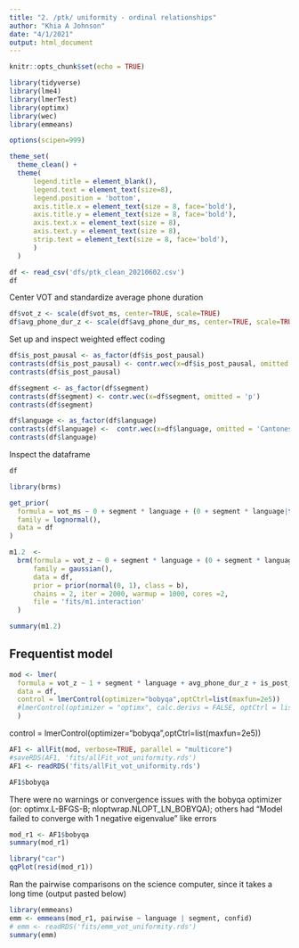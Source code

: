 ```yaml
---
title: "2. /ptk/ uniformity - ordinal relationships"
author: "Khia A Johnson"
date: "4/1/2021"
output: html_document
---
```


```r
knitr::opts_chunk$set(echo = TRUE)
```

```r
library(tidyverse)
library(lme4)
library(lmerTest)
library(optimx)
library(wec)
library(emmeans)

options(scipen=999)

theme_set(
  theme_clean() + 
  theme(
      legend.title = element_blank(),
      legend.text = element_text(size=8),
      legend.position = 'bottom',
      axis.title.x = element_text(size = 8, face='bold'),
      axis.title.y = element_text(size = 8, face='bold'),
      axis.text.x = element_text(size = 8),
      axis.text.y = element_text(size = 8),
      strip.text = element_text(size = 8, face='bold'),
      )
  )
```

```r
df <- read_csv('dfs/ptk_clean_20210602.csv')
df
```

Center VOT and standardize average phone duration
```r
df$vot_z <- scale(df$vot_ms, center=TRUE, scale=TRUE)
df$avg_phone_dur_z <- scale(df$avg_phone_dur_ms, center=TRUE, scale=TRUE)
```

Set up and inspect weighted effect coding
```r
df$is_post_pausal <- as_factor(df$is_post_pausal)
contrasts(df$is_post_pausal) <- contr.wec(x=df$is_post_pausal, omitted = FALSE)
contrasts(df$is_post_pausal)

df$segment <- as_factor(df$segment)
contrasts(df$segment) <- contr.wec(x=df$segment, omitted = 'p')
contrasts(df$segment)

df$language <- as_factor(df$language)
contrasts(df$language) <-  contr.wec(x=df$language, omitted = 'Cantonese')
contrasts(df$language)
```

Inspect the dataframe
```r
df
```

```r
library(brms)
```

```r
get_prior(
  formula = vot_ms ~ 0 + segment * language + (0 + segment * language|talker),
  family = lognormal(),
  data = df
)
```

```r
m1.2  <- 
  brm(formula = vot_z ~ 0 + segment * language + (0 + segment * language|talker),
      family = gaussian(),
      data = df,
      prior = prior(normal(0, 1), class = b),
      chains = 2, iter = 2000, warmup = 1000, cores =2,
      file = 'fits/m1.interaction'
  )
```

```r
summary(m1.2)
```



## Frequentist model


```r
mod <- lmer(
  formula = vot_z ~ 1 + segment * language + avg_phone_dur_z + is_post_pausal + (segment * language | talker) + (1 | word),
  data = df,
  control = lmerControl(optimizer="bobyqa",optCtrl=list(maxfun=2e5))
  #lmerControl(optimizer = "optimx", calc.derivs = FALSE, optCtrl = list(method = "nlminb", starttests = FALSE, kkt = FALSE))
  )
```

control = lmerControl(optimizer="bobyqa",optCtrl=list(maxfun=2e5))


```r
AF1 <- allFit(mod, verbose=TRUE, parallel = "multicore")
#saveRDS(AF1, 'fits/allFit_vot_uniformity.rds')
AF1 <- readRDS('fits/allFit_vot_uniformity.rds')

AF1$bobyqa
```

There were no warnings or convergence issues with the bobyqa optimizer (or: optimx.L-BFGS-B; nloptwrap.NLOPT_LN_BOBYQA); others had "Model failed to converge with 1 negative eigenvalue" like errors
```r
mod_r1 <- AF1$bobyqa
summary(mod_r1)
```


```r
library("car")
qqPlot(resid(mod_r1))
```


Ran the pairwise comparisons on the science computer, since it takes a long time (output pasted below)
```r
library(emmeans)
emm <- emmeans(mod_r1, pairwise ~ language | segment, confid)
# emm <- readRDS('fits/emm_vot_uniformity.rds')
summary(emm)
```

